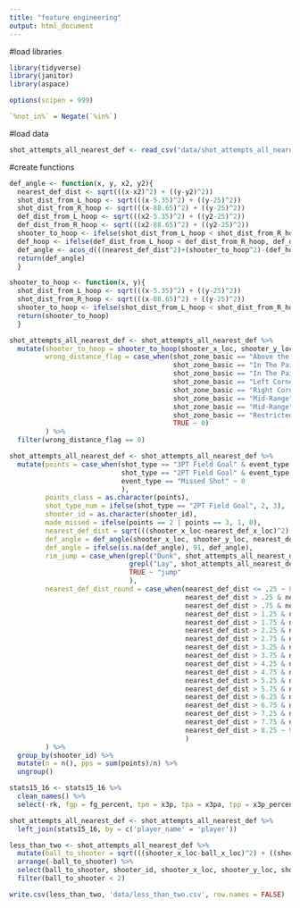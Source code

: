```yaml
---
title: "feature engineering"
output: html_document
---
```


#load libraries
```r

library(tidyverse)
library(janitor)
library(aspace)

options(scipen = 999)

`%not_in%` = Negate(`%in%`)

```

#load data
```r
shot_attempts_all_nearest_def <- read_csv("data/shot_attempts_all_nearest_def.csv")
```


#create functions
```r
def_angle <- function(x, y, x2, y2){
  nearest_def_dist <- sqrt(((x-x2)^2) + ((y-y2)^2))
  shot_dist_from_L_hoop <- sqrt(((x-5.35)^2) + ((y-25)^2))
  shot_dist_from_R_hoop <- sqrt(((x-88.65)^2) + ((y-25)^2))
  def_dist_from_L_hoop <- sqrt(((x2-5.35)^2) + ((y2-25)^2))
  def_dist_from_R_hoop <- sqrt(((x2-88.65)^2) + ((y2-25)^2))
  shooter_to_hoop <- ifelse(shot_dist_from_L_hoop < shot_dist_from_R_hoop, shot_dist_from_L_hoop, shot_dist_from_R_hoop)
  def_hoop <- ifelse(def_dist_from_L_hoop < def_dist_from_R_hoop, def_dist_from_L_hoop, def_dist_from_R_hoop)
  def_angle <- acos_d(((nearest_def_dist^2)+(shooter_to_hoop^2)-(def_hoop^2))/(2*nearest_def_dist*shooter_to_hoop))
  return(def_angle)
  }

shooter_to_hoop <- function(x, y){
  shot_dist_from_L_hoop <- sqrt(((x-5.35)^2) + ((y-25)^2))
  shot_dist_from_R_hoop <- sqrt(((x-88.65)^2) + ((y-25)^2))
  shooter_to_hoop <- ifelse(shot_dist_from_L_hoop < shot_dist_from_R_hoop, shot_dist_from_L_hoop, shot_dist_from_R_hoop)
  return(shooter_to_hoop)
  }
```


```r

shot_attempts_all_nearest_def <- shot_attempts_all_nearest_def %>%
  mutate(shooter_to_hoop = shooter_to_hoop(shooter_x_loc, shooter_y_loc),
         wrong_distance_flag = case_when(shot_zone_basic == "Above the Break 3" & shooter_to_hoop < 22 ~ 1,
                                         shot_zone_basic == "In The Paint (Non-RA)" & shooter_to_hoop < 2 ~ 1,
                                         shot_zone_basic == "In The Paint (Non-RA)" & shooter_to_hoop > 17 ~ 1,
                                         shot_zone_basic == "Left Corner 3" & shooter_to_hoop < 20.9 ~ 1,
                                         shot_zone_basic == "Right Corner 3" & shooter_to_hoop < 20.9 ~ 1,
                                         shot_zone_basic == "Mid-Range" & shooter_to_hoop < 2 ~ 1,
                                         shot_zone_basic == "Mid-Range" & shooter_to_hoop > 25.5 ~ 1,
                                         shot_zone_basic == "Restricted Area" & shooter_to_hoop > 6 ~ 1,
                                         TRUE ~ 0)
         ) %>% 
  filter(wrong_distance_flag == 0)

```


```r
shot_attempts_all_nearest_def <- shot_attempts_all_nearest_def %>% 
  mutate(points = case_when(shot_type == "3PT Field Goal" & event_type == "Made Shot" ~ 3,
                            shot_type == "2PT Field Goal" & event_type == "Made Shot" ~ 2,
                            event_type == "Missed Shot" ~ 0
                            ),
         points_class = as.character(points),
         shot_type_num = ifelse(shot_type == "2PT Field Goal", 2, 3),
         shooter_id = as.character(shooter_id),
         made_missed = ifelse(points == 2 | points == 3, 1, 0),
         nearest_def_dist = sqrt(((shooter_x_loc-nearest_def_x_loc)^2) + ((shooter_y_loc-nearest_def_y_loc)^2)),
         def_angle = def_angle(shooter_x_loc, shooter_y_loc, nearest_def_x_loc, nearest_def_y_loc),
         def_angle = ifelse(is.na(def_angle), 91, def_angle),
         rim_jump = case_when(grepl("Dunk", shot_attempts_all_nearest_def$action_type, ignore.case = TRUE) ~ "rim",
                              grepl("Lay", shot_attempts_all_nearest_def$action_type, ignore.case = TRUE) ~ "rim",
                              TRUE ~ "jump"
                              ),
         nearest_def_dist_round = case_when(nearest_def_dist <= .25 ~ 0,
                                            nearest_def_dist > .25 & nearest_def_dist <= .75 ~ .5,
                                            nearest_def_dist > .75 & nearest_def_dist <= 1.25 ~ 1,
                                            nearest_def_dist > 1.25 & nearest_def_dist <= 1.75 ~ 1.5,
                                            nearest_def_dist > 1.75 & nearest_def_dist <= 2.25 ~ 2,
                                            nearest_def_dist > 2.25 & nearest_def_dist <= 2.75 ~ 2.5,
                                            nearest_def_dist > 2.75 & nearest_def_dist <= 3.25 ~ 3,
                                            nearest_def_dist > 3.25 & nearest_def_dist <= 3.75 ~ 3.5,
                                            nearest_def_dist > 3.75 & nearest_def_dist <= 4.25 ~ 4,
                                            nearest_def_dist > 4.25 & nearest_def_dist <= 4.75 ~ 4.5,
                                            nearest_def_dist > 4.75 & nearest_def_dist <= 5.25 ~ 5,
                                            nearest_def_dist > 5.25 & nearest_def_dist <= 5.75 ~ 5.5,
                                            nearest_def_dist > 5.75 & nearest_def_dist <= 6.25 ~ 6,
                                            nearest_def_dist > 6.25 & nearest_def_dist <= 6.75 ~ 6.5,
                                            nearest_def_dist > 6.75 & nearest_def_dist <= 7.25 ~ 7,
                                            nearest_def_dist > 7.25 & nearest_def_dist <= 7.75 ~ 7.5,
                                            nearest_def_dist > 7.75 & nearest_def_dist <= 8.25 ~ 8,
                                            nearest_def_dist > 8.25 ~ 9,
                                            )
         ) %>% 
  group_by(shooter_id) %>% 
  mutate(n = n(), pps = sum(points)/n) %>% 
  ungroup()


```


```r
stats15_16 <- stats15_16 %>% 
  clean_names() %>% 
  select(-rk, fgp = fg_percent, tpm = x3p, tpa = x3pa, tpp = x3p_percent, tpfgm = x2p, tpfga = x2pa, tpfgp = x2p_percent, efg = e_fg_percent)


```


```r
shot_attempts_all_nearest_def <- shot_attempts_all_nearest_def %>% 
  left_join(stats15_16, by = c('player_name' = 'player'))
```


```r
less_than_two <- shot_attempts_all_nearest_def %>% 
  mutate(ball_to_shooter = sqrt(((shooter_x_loc-ball_x_loc)^2) + ((shooter_y_loc-ball_y_loc)^2))) %>% 
  arrange(-ball_to_shooter) %>% 
  select(ball_to_shooter, shooter_id, shooter_x_loc, shooter_y_loc, shot_team_id, ball_x_loc, ball_y_loc, everything()) %>% 
  filter(ball_to_shooter < 2)

```


```r
write.csv(less_than_two, 'data/less_than_two.csv', row.names = FALSE)
```









